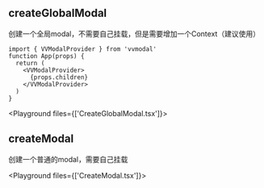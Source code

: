 
## createGlobalModal

创建一个全局modal，不需要自己挂载，但是需要增加一个Context（建议使用）
```tsx
import { VVModalProvider } from 'vvmodal'
function App(props) {
  return (
    <VVModalProvider>
      {props.children}
    </VVModalProvider>
  )
}
```

<Playground files={['CreateGlobalModal.tsx']}>
  <CreateGlobalModal />
</Playground>

## createModal

创建一个普通的modal，需要自己挂载

<Playground files={['CreateModal.tsx']}>
  <CreateModal />
</Playground>
